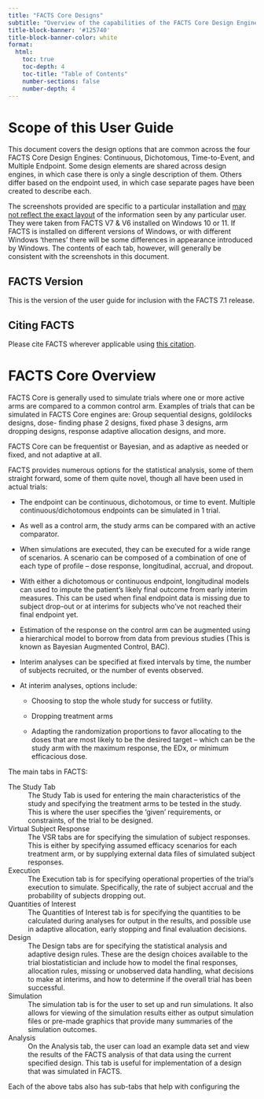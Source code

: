 ```yaml
---
title: "FACTS Core Designs"
subtitle: "Overview of the capabilities of the FACTS Core Design Engine."
title-block-banner: '#125740'
title-block-banner-color: white
format:
  html:
    toc: true
    toc-depth: 4
    toc-title: "Table of Contents"
    number-sections: false
    number-depth: 4
---
```


# Scope of this User Guide

This document covers the design options that are common across the four FACTS Core Design Engines: Continuous, Dichotomous, Time-to-Event, and Multiple Endpoint. Some design elements are shared across design engines, in which case there is only a single description of them. Others differ based on the endpoint used, in which case separate pages have been created to describe each.

The screenshots provided are specific to a particular installation and [may not reflect the exact layout](## "Screenshots from earlier versions of FACTS 6 are still used only when the tabs they show are unchanged in FACTS 7.1.") of the information seen by any particular user. They were taken from FACTS V7 & V6 installed on Windows 10 or 11. If FACTS is installed on different versions of Windows, or with different Windows ‘themes’ there will be some differences in appearance introduced by Windows. The contents of each tab, however, will generally be consistent with the screenshots in this document.

## FACTS Version

This is the version of the user guide for inclusion with the FACTS 7.1 release.

## Citing FACTS

Please cite FACTS wherever applicable using [this citation](../../../../introduction/citation.qmd).

# FACTS Core Overview

FACTS Core is generally used to simulate trials where one or more active arms
are compared to a common control arm. Examples of trials that can be simulated
in FACTS Core engines are: Group sequential designs, goldilocks designs, dose-
finding phase 2 designs, fixed phase 3 designs, arm dropping designs, response
adaptive allocation designs, and more.

FACTS Core can be frequentist or Bayesian, and as adaptive as needed or fixed,
and not adaptive at all.

FACTS provides numerous options for the statistical analysis, some of
them straight forward, some of them quite novel, though all have been
used in actual trials:

-   The endpoint can be continuous, dichotomous, or time to event. Multiple
    continuous/dichotomous endpoints can be simulated in 1 trial.

-   As well as a control arm, the study arms can be compared with an
    active comparator.

-   When simulations are executed, they can be executed for a wide range of
    scenarios. A scenario can be composed of a combination of one of each
    type of profile – dose response, longitudinal, accrual, and dropout.

-   With either a dichotomous or continuous endpoint, longitudinal
    models can used to impute the patient’s likely final outcome from
    early interim measures. This can be used when final endpoint data is
    missing due to subject drop-out or at interims for subjects who’ve
    not reached their final endpoint yet.

-   Estimation of the response on the control arm can be augmented using
    a hierarchical model to borrow from data from previous studies (This
    is known as Bayesian Augmented Control, BAC).

-   Interim analyses can be specified at fixed intervals by time, the number of
    subjects recruited, or the number of events observed.

-   At interim analyses, options include:

    -   Choosing to stop the whole study for success or futility.

    -   Dropping treatment arms

    -   Adapting the randomization proportions to favor allocating to
        the doses that are most likely to be the desired target – which
        can be the study arm with the maximum response, the EDx, or
        minimum efficacious dose.

The main tabs in FACTS:

The Study Tab
: The Study Tab is used for entering the main characteristics of the
study and specifying the treatment arms to be tested in the study.
This is where the user specifies the 'given' requirements, or
constraints, of the trial to be designed.

Virtual Subject Response
: The VSR tabs are for specifying the simulation
of subject responses. This is either by specifying assumed efficacy scenarios
for each treatment arm, or by supplying external data files
of simulated subject responses.

Execution
: The Execution tab is for specifying operational properties of the trial's
execution to simulate. Specifically, the rate of subject accrual and
the probability of subjects dropping out.

Quantities of Interest
: The Quantities of Interest tab is for specifying the quantities to
be calculated during analyses for output in the results, and
possible use in adaptive allocation, early stopping and final
evaluation decisions.

Design
: The Design tabs are for specifying the statistical analysis and adaptive
design rules. These are the design choices available to the trial
biostatistician and include how to model the final responses, allocation rules,
missing or unobserved data handling, what decisions to
make at interims, and how to determine if the overall trial has been
successful.

Simulation
: The simulation tab is for the user to set up and run simulations. It also
allows for viewing of the simulation results either as output simulation files
or pre-made graphics that provide many summaries of the simulation outcomes.

Analysis
: On the Analysis tab, the user can load an example data set and view
the results of the FACTS analysis of that data using the current
specified design. This tab is useful for implementation of a design that was
simulated in FACTS.

Each of the above tabs also has sub-tabs that help with configuring the
